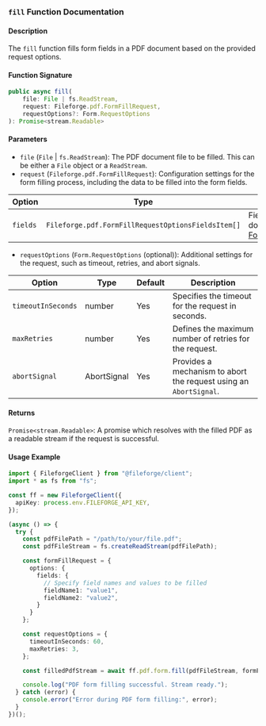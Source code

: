 ### `fill` Function Documentation

#### Description

The `fill` function fills form fields in a PDF document based on the provided request options. 

#### Function Signature

```typescript
public async fill(
    file: File | fs.ReadStream,
    request: Fileforge.pdf.FormFillRequest,
    requestOptions?: Form.RequestOptions
): Promise<stream.Readable>
```

#### Parameters

- `file` (`File` | `fs.ReadStream`): The PDF document file to be filled. This can be either a `File` object or a `ReadStream`.
- `request` (`Fileforge.pdf.FormFillRequest`): Configuration settings for the form filling process, including the data to be filled into the form fields.

| Option  | Type                                              | Description                                 |
|---------|---------------------------------------------------|---------------------------------------------|
| `fields`| `Fileforge.pdf.FormFillRequestOptionsFieldsItem[]` | Fields to fill or change in the PDF document. See details on [FormFillRequestOptionsFieldsItem](/sdk-reference/node/pdf/form/types/formFillRequestOptionsFieldsItem)|


- `requestOptions` (`Form.RequestOptions` (optional)): Additional settings for the request, such as timeout, retries, and abort signals.

| Option              | Type                   | Default | Description                                                                     |
|---------------------|------------------------|---------|---------------------------------------------------------------------------------|
| `timeoutInSeconds`  | number                 | Yes     | Specifies the timeout for the request in seconds.                               |
| `maxRetries`        | number                 | Yes     | Defines the maximum number of retries for the request.                          |
| `abortSignal`       | AbortSignal            | Yes     | Provides a mechanism to abort the request using an `AbortSignal`.               |

#### Returns

`Promise<stream.Readable>`: A promise which resolves with the filled PDF as a readable stream if the request is successful.

#### Usage Example

```typescript
import { FileforgeClient } from "@fileforge/client";
import * as fs from "fs";

const ff = new FileforgeClient({
  apiKey: process.env.FILEFORGE_API_KEY,
});

(async () => {
  try {
    const pdfFilePath = "/path/to/your/file.pdf";
    const pdfFileStream = fs.createReadStream(pdfFilePath);

    const formFillRequest = {
      options: {
        fields: {
          // Specify field names and values to be filled
          fieldName1: "value1",
          fieldName2: "value2",
        }
      }
    };

    const requestOptions = {
      timeoutInSeconds: 60,
      maxRetries: 3,
    };

    const filledPdfStream = await ff.pdf.form.fill(pdfFileStream, formFillRequest, requestOptions);

    console.log("PDF form filling successful. Stream ready.");
  } catch (error) {
    console.error("Error during PDF form filling:", error);
  }
})();
```
